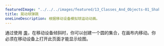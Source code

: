 ---
featuredImage: "../../../images/featured/13_Classes_And_Objects-01_Shake_Ball_Bounce-thumbnail.png"
title: 晃动球弹跳
oneLineDescription: 根据移动设备模拟球运动动画。
---

通过使用 
<a href="/reference/#/p5/class/" target="_blank">类</a>，在移动设备倾斜时，你可以创建一个圆的集合，在画布内移动。你必须在移动设备上打开此页面才能显示绘图。